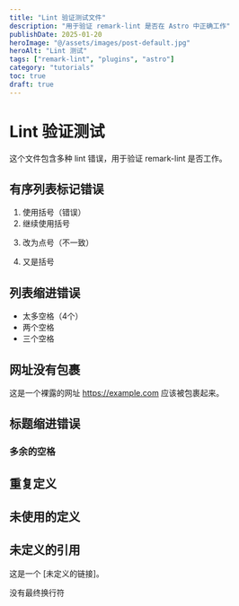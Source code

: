```yaml
---
title: "Lint 验证测试文件"
description: "用于验证 remark-lint 是否在 Astro 中正确工作"
publishDate: 2025-01-20
heroImage: "@/assets/images/post-default.jpg"
heroAlt: "Lint 测试"
tags: ["remark-lint", "plugins", "astro"]
category: "tutorials"
toc: true
draft: true
---
```


# Lint 验证测试

这个文件包含多种 lint 错误，用于验证 remark-lint 是否工作。

## 有序列表标记错误

1. 使用括号（错误）
2. 继续使用括号

3) 改为点号（不一致）

4. 又是括号

## 列表缩进错误

- 太多空格（4个）
- 两个空格
- 三个空格

## 网址没有包裹

这是一个裸露的网址 https://example.com 应该被包裹起来。

## 标题缩进错误

### 多余的空格

## 重复定义

[link]: https://example.com
[link]: https://example.org

## 未使用的定义

[unused]: https://example.com

## 未定义的引用

这是一个 [未定义的链接]。

没有最终换行符
